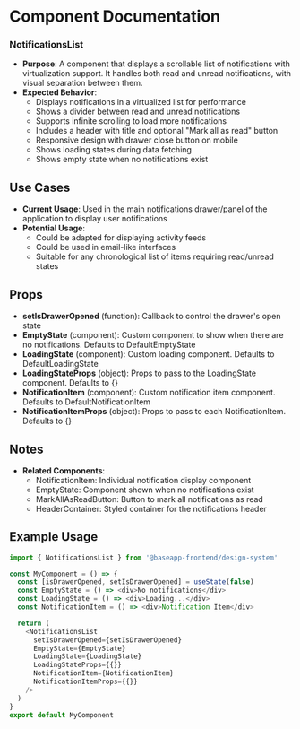 
<Meta title="@baseapp-frontend | components/Notifications/NotificationsList" />

# Component Documentation

### NotificationsList

- **Purpose**: A component that displays a scrollable list of notifications with virtualization support. It handles both read and unread notifications, with visual separation between them.
- **Expected Behavior**:
  - Displays notifications in a virtualized list for performance
  - Shows a divider between read and unread notifications
  - Supports infinite scrolling to load more notifications
  - Includes a header with title and optional "Mark all as read" button
  - Responsive design with drawer close button on mobile
  - Shows loading states during data fetching
  - Shows empty state when no notifications exist

## Use Cases

- **Current Usage**: Used in the main notifications drawer/panel of the application to display user notifications
- **Potential Usage**:
  - Could be adapted for displaying activity feeds
  - Could be used in email-like interfaces
  - Suitable for any chronological list of items requiring read/unread states

## Props

- **setIsDrawerOpened** (function): Callback to control the drawer's open state
- **EmptyState** (component): Custom component to show when there are no notifications. Defaults to DefaultEmptyState
- **LoadingState** (component): Custom loading component. Defaults to DefaultLoadingState
- **LoadingStateProps** (object): Props to pass to the LoadingState component. Defaults to {}
- **NotificationItem** (component): Custom notification item component. Defaults to DefaultNotificationItem
- **NotificationItemProps** (object): Props to pass to each NotificationItem. Defaults to {}

## Notes

- **Related Components**:
  - NotificationItem: Individual notification display component
  - EmptyState: Component shown when no notifications exist
  - MarkAllAsReadButton: Button to mark all notifications as read
  - HeaderContainer: Styled container for the notifications header

## Example Usage

```javascript
import { NotificationsList } from '@baseapp-frontend/design-system'

const MyComponent = () => {
  const [isDrawerOpened, setIsDrawerOpened] = useState(false)
  const EmptyState = () => <div>No notifications</div>
  const LoadingState = () => <div>Loading...</div>
  const NotificationItem = () => <div>Notification Item</div>

  return (
    <NotificationsList
      setIsDrawerOpened={setIsDrawerOpened}
      EmptyState={EmptyState}
      LoadingState={LoadingState}
      LoadingStateProps={{}}
      NotificationItem={NotificationItem}
      NotificationItemProps={{}}
    />
  )
}
export default MyComponent
```